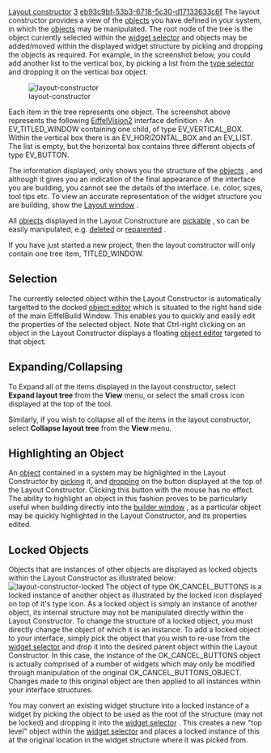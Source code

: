 [[Property:title|Layout constructor]]
[[Property:weight|3]]
[[Property:uuid|eb93c9bf-53b3-6718-5c30-d17133633c6f]]
The layout constructor provides a view of the [[EiffelBuild Notation|objects]]  you have defined in your system, in which the [[EiffelBuild Notation|objects]]  may be manipulated. The root node of the tree is the object currently selected within the [[Widget selector|widget selector]]  and objects may be added/moved within the displayed widget structure by picking and dropping the objects as required. For example, in the screenshot below, you could add another list to the vertical box, by picking a list from the [[Type selector|type selector]]  and dropping it on the vertical box object. 

[[Image:layout-constructor]]  

Each item in the tree represents one object. The screenshot above represents the following [[EiffelVision Introduction|EiffelVision2]]  interface definition - An EV_TITLED_WINDOW containing one child, of type EV_VERTICAL_BOX. Within the vertical box there is an EV_HORIZONTAL_BOX and an EV_LIST. The list is empty, but the horizontal box contains three different objects of type EV_BUTTON. 

{{note|The widget displayed as the root of the Layout Constructor is the currently selected object in the [[Widget selector|Widget Selector]] . To edit the contents of a different widget, select the widget you wish to manipulate from the [[Widget selector|widget selector]] .}}

The information displayed, only shows you the structure of the [[EiffelBuild Notation|objects]] , and although it gives you an indication of the final appearance of the interface you are building, you cannot see the details of the interface. i.e. color, sizes, tool tips etc. To view an accurate representation of the widget structure you are building, show the [[Display window|Layout window]] . 

All [[EiffelBuild Notation|objects]]  displayed in the Layout Constructure are [[EiffelBuild Notation|pickable]] , so can be easily manipulated, e.g. [[Delete an object|deleted]]  or [[Reparent an Object|reparented]] . 

{{note|If the [[EiffelBuild Notation|object]]  in the tree has the '''Name''' property set, then the text corresponds to the name, otherwise, the text is the type of the [[EiffelBuild Notation|object]] . }}

If you have just started a new project, then the layout constructor will only contain one tree item, TITLED_WINDOW. 
==Selection==

The currently selected object within the Layout Constructor is automatically targetted to the docked [[Object editor|object editor]]  which is situated to the right hand side of the main EiffelBuild Window. This enables you to quickly and easily edit the properties of the selected object. Note that Ctrl-right clicking on an object in the Layout Constructor displays a floating [[Object editor|object editor]]  targeted to that object. 

==Expanding/Collapsing==

To Expand all of the items displayed in the layout constructor, select '''Expand layout tree''' from the '''View''' menu, or select the small cross icon displayed at the top of the tool. 

Similarly, if you wish to collapse all of the items in the layout constructor, select '''Collapse layout tree''' from the '''View''' menu. 


==Highlighting an Object==
An [[EiffelBuild Notation|object]]  contained in a system may be highlighted in the Layout Constructor by [[EiffelBuild Notation|picking]]  it, and [[EiffelBuild Notation|dropping]]  on the button displayed at the top of the Layout Constructor. Clicking this button with the mouse has no effect. The ability to highlight an object in this fashion proves to be particularly useful when building directly into the [[Builder window|builder window]] , as a particular object may be quickly highlighted in the Layout Constructor, and its properties edited.

==Locked Objects==

Objects that are instances of other objects are displayed as locked objects within the Layout Constructor as illustrated below:
[[Image:layout-constructor-locked]]  
The object of type OK_CANCEL_BUTTONS is a locked instance of another object as illustrated by the locked icon displayed on top of it's type icon. As a locked object is simply an instance of another object, its internal structure may not be manipulated directly within the Layout Constructor. To change the structure of a locked object, you must directly change the object of which it is an instance. 
To add a locked object to your interface, simply pick the object that you wish to re-use from the [[Widget selector|widget selector]]  and drop it into the desired parent object within the Layout Constructor. In this case, the instance of the OK_CANCEL_BUTTONS object is actually comprised of a number of widgets which may only be modified through manipulation of the original OK_CANCEL_BUTTONS_OBJECT. Changes made to this original object are then applied to all instances within your interface structures. 

You may convert an existing widget structure into a locked instance of a widget by picking the object to be used as the root of the structure (may not be locked) and dropping it into the [[Widget selector|widget selector]] . This creates a new "top level" object within the [[Widget selector|widget selector]]  and places a locked instance of this at the original location in the widget structure where it was picked from. 

{{note|Double clicking on a locked object within the Layout Constructor, targets the object of which it is an instance to the Layout Constructor. }}

{{seealso|<br/>
[[Builder window|Builder window]]  <br/>
[[Object editor|Object editor]]  <br/>
[[Display window|Layout window]]  }}




